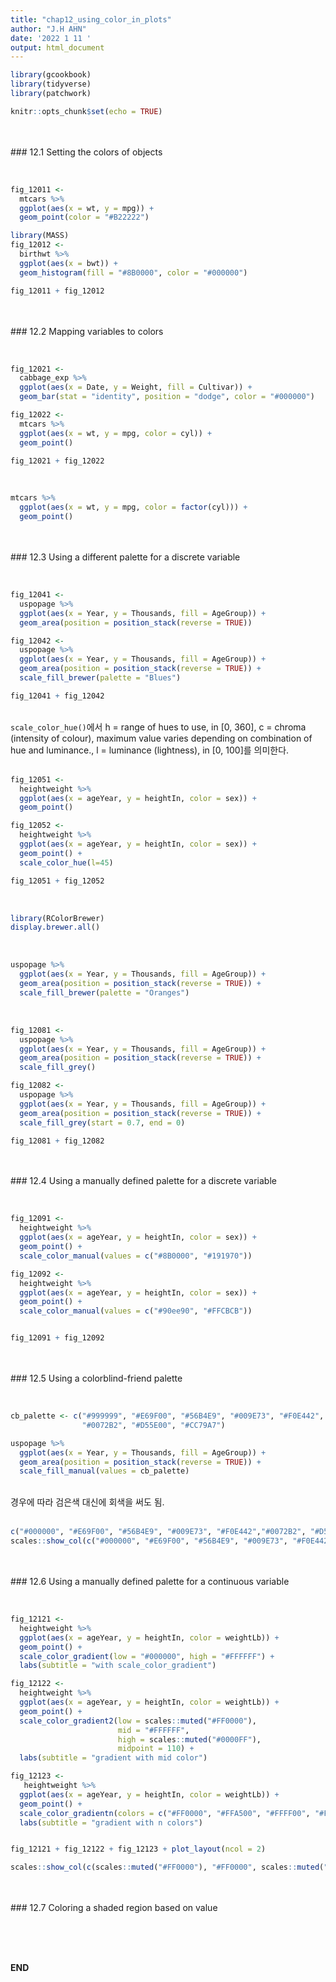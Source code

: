 ```yaml
---
title: "chap12_using_color_in_plots"
author: "J.H AHN"
date: '2022 1 11 '
output: html_document
---
```


```r
library(gcookbook)
library(tidyverse)
library(patchwork)

knitr::opts_chunk$set(echo = TRUE)
```

<br>
<br>
### 12.1 Setting the colors of objects
<br>

<br>
```r
fig_12011 <- 
  mtcars %>% 
  ggplot(aes(x = wt, y = mpg)) +
  geom_point(color = "#B22222")

library(MASS)
fig_12012 <- 
  birthwt %>% 
  ggplot(aes(x = bwt)) +
  geom_histogram(fill = "#8B0000", color = "#000000")

fig_12011 + fig_12012

```


<br>
<br>
### 12.2 Mapping variables to colors
<br>

<br>
```r
fig_12021 <- 
  cabbage_exp %>% 
  ggplot(aes(x = Date, y = Weight, fill = Cultivar)) + 
  geom_bar(stat = "identity", position = "dodge", color = "#000000")

fig_12022 <- 
  mtcars %>% 
  ggplot(aes(x = wt, y = mpg, color = cyl)) +
  geom_point()

fig_12021 + fig_12022

```


<br>
```r
mtcars %>% 
  ggplot(aes(x = wt, y = mpg, color = factor(cyl))) +
  geom_point()

```


<br>
<br>
### 12.3 Using a different palette for a discrete variable
<br>

<br>
```r
fig_12041 <- 
  uspopage %>% 
  ggplot(aes(x = Year, y = Thousands, fill = AgeGroup)) +
  geom_area(position = position_stack(reverse = TRUE))

fig_12042 <- 
  uspopage %>% 
  ggplot(aes(x = Year, y = Thousands, fill = AgeGroup)) +
  geom_area(position = position_stack(reverse = TRUE)) +
  scale_fill_brewer(palette = "Blues")

fig_12041 + fig_12042

```


<br>
`scale_color_hue()`에서 h = range of hues to use, in [0, 360], c = chroma (intensity of colour), maximum value varies depending on combination of hue and luminance., l = luminance (lightness), in [0, 100]를 의미한다.  
<br>
```r
fig_12051 <- 
  heightweight %>% 
  ggplot(aes(x = ageYear, y = heightIn, color = sex)) +
  geom_point()

fig_12052 <- 
  heightweight %>% 
  ggplot(aes(x = ageYear, y = heightIn, color = sex)) +
  geom_point() + 
  scale_color_hue(l=45)

fig_12051 + fig_12052

```


<br>
```r
library(RColorBrewer)
display.brewer.all()

```


<br>
```r
uspopage %>% 
  ggplot(aes(x = Year, y = Thousands, fill = AgeGroup)) +
  geom_area(position = position_stack(reverse = TRUE)) +
  scale_fill_brewer(palette = "Oranges")


```


<br>
```r
fig_12081 <- 
  uspopage %>% 
  ggplot(aes(x = Year, y = Thousands, fill = AgeGroup)) +
  geom_area(position = position_stack(reverse = TRUE)) +
  scale_fill_grey()

fig_12082 <- 
  uspopage %>% 
  ggplot(aes(x = Year, y = Thousands, fill = AgeGroup)) +
  geom_area(position = position_stack(reverse = TRUE)) +
  scale_fill_grey(start = 0.7, end = 0)

fig_12081 + fig_12082

```


<br>
<br>
### 12.4 Using a manually defined palette for a discrete variable
<br>

<br>
```r
fig_12091 <- 
  heightweight %>% 
  ggplot(aes(x = ageYear, y = heightIn, color = sex)) +
  geom_point() +
  scale_color_manual(values = c("#8B0000", "#191970"))

fig_12092 <- 
  heightweight %>% 
  ggplot(aes(x = ageYear, y = heightIn, color = sex)) +
  geom_point() +
  scale_color_manual(values = c("#90ee90", "#FFCBCB"))


fig_12091 + fig_12092

```


<br>
<br>
### 12.5 Using a colorblind-friend palette
<br>

<br>
```r
cb_palette <- c("#999999", "#E69F00", "#56B4E9", "#009E73", "#F0E442",
                "#0072B2", "#D55E00", "#CC79A7")

uspopage %>% 
  ggplot(aes(x = Year, y = Thousands, fill = AgeGroup)) +
  geom_area(position = position_stack(reverse = TRUE)) + 
  scale_fill_manual(values = cb_palette)


```


<br>
경우에 따라 검은색 대신에 회색을 써도 됨.  
<br>
```r
c("#000000", "#E69F00", "#56B4E9", "#009E73", "#F0E442","#0072B2", "#D55E00", "#CC79A7")
scales::show_col(c("#000000", "#E69F00", "#56B4E9", "#009E73", "#F0E442","#0072B2", "#D55E00", "#CC79A7"))

```


<br>
<br>
### 12.6 Using a manually defined palette for a continuous variable
<br>

<br>
```r
fig_12121 <- 
  heightweight %>% 
  ggplot(aes(x = ageYear, y = heightIn, color = weightLb)) +
  geom_point() +
  scale_color_gradient(low = "#000000", high = "#FFFFFF") + 
  labs(subtitle = "with scale_color_gradient")

fig_12122 <- 
  heightweight %>% 
  ggplot(aes(x = ageYear, y = heightIn, color = weightLb)) +
  geom_point() +
  scale_color_gradient2(low = scales::muted("#FF0000"), 
                        mid = "#FFFFFF",
                        high = scales::muted("#0000FF"),
                        midpoint = 110) + 
  labs(subtitle = "gradient with mid color")

fig_12123 <- 
   heightweight %>% 
  ggplot(aes(x = ageYear, y = heightIn, color = weightLb)) +
  geom_point() +
  scale_color_gradientn(colors = c("#FF0000", "#FFA500", "#FFFF00", "#FFFFFF")) +
  labs(subtitle = "gradient with n colors")


fig_12121 + fig_12122 + fig_12123 + plot_layout(ncol = 2)

```


```r
scales::show_col(c(scales::muted("#FF0000"), "#FF0000", scales::muted("#0000FF"), "#0000FF"))

```


<br>
<br>
### 12.7 Coloring a shaded region based on value
<br>


























<br>
<br>
<br>


**END**


<br>
<br>
<br>